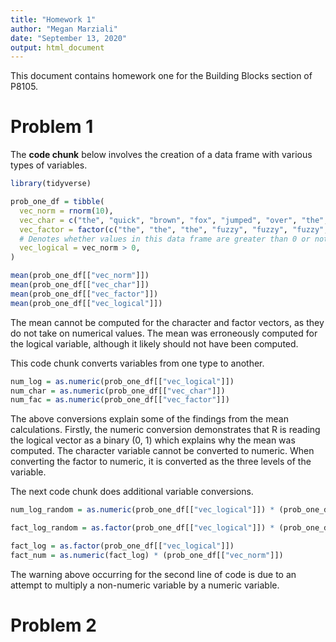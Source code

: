 ```yaml
---
title: "Homework 1"
author: "Megan Marziali"
date: "September 13, 2020"
output: html_document
---
```


This document contains homework one for the Building Blocks section of P8105.

# Problem 1

The **code chunk** below involves the creation of a data frame with various types of variables. 

```r
library(tidyverse)

prob_one_df = tibble(
  vec_norm = rnorm(10),
  vec_char = c("the", "quick", "brown", "fox", "jumped", "over", "the", "lazy", "dog", "today"),
  vec_factor = factor(c("the", "the", "the", "fuzzy", "fuzzy", "fuzzy", "cat", "cat", "cat", "cat")),
  # Denotes whether values in this data frame are greater than 0 or not
  vec_logical = vec_norm > 0,
)

mean(prob_one_df[["vec_norm"]])
mean(prob_one_df[["vec_char"]])
mean(prob_one_df[["vec_factor"]])
mean(prob_one_df[["vec_logical"]])
```

The mean cannot be computed for the character and factor vectors, as they do not take on numerical values. The mean was erroneously computed for the logical variable, although it likely should not have been computed.

This code chunk converts variables from one type to another.

```r
num_log = as.numeric(prob_one_df[["vec_logical"]])
num_char = as.numeric(prob_one_df[["vec_char"]])
num_fac = as.numeric(prob_one_df[["vec_factor"]])
```

The above conversions explain some of the findings from the mean calculations. Firstly, the numeric conversion demonstrates that R is reading the logical vector as a binary (0, 1) which explains why the mean was computed. The character variable cannot be converted to numeric. When converting the factor to numeric, it is converted as the three levels of the variable.

The next code chunk does additional variable conversions.

```r
num_log_random = as.numeric(prob_one_df[["vec_logical"]]) * (prob_one_df[["vec_norm"]])

fact_log_random = as.factor(prob_one_df[["vec_logical"]]) * (prob_one_df[["vec_norm"]])

fact_log = as.factor(prob_one_df[["vec_logical"]])
fact_num = as.numeric(fact_log) * (prob_one_df[["vec_norm"]])
```

The warning above occurring for the second line of code is due to an attempt to multiply a non-numeric variable by a numeric variable.

# Problem 2
